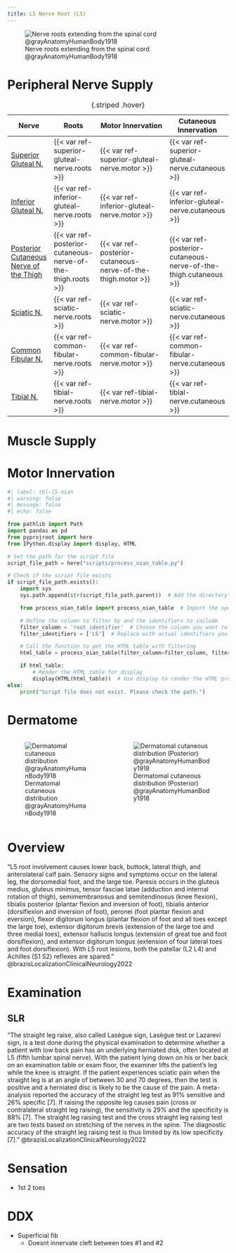 ```yaml
---
title: L5 Nerve Root (L5)
---
```


![Nerve roots extending from the spinal cord @grayAnatomyHumanBody1918](/The Archive/Images/Gray anatomy 1918 images/Neurology/image796 A portion of the spinal cord, showing its right lateral surface. The dura is opened and arranged to show the nerve roots.gif){#fig-gray1918-image796}

# Peripheral Nerve Supply

| Nerve | Roots | Motor Innervation | Cutaneous Innervation |
|-|-|---|-|
| [Superior Gluteal N.]({{< var ref-superior-gluteal-nerve.path >}}) | {{< var ref-superior-gluteal-nerve.roots >}} | {{< var ref-superior-gluteal-nerve.motor >}} | {{< var ref-superior-gluteal-nerve.cutaneous >}} |
| [Inferior Gluteal N.]({{< var ref-inferior-gluteal-nerve.path >}}) | {{< var ref-inferior-gluteal-nerve.roots >}} | {{< var ref-inferior-gluteal-nerve.motor >}} | {{< var ref-inferior-gluteal-nerve.cutaneous >}} |
| [Posterior Cutaneous Nerve of the Thigh]({{< var ref-posterior-cutaneous-nerve-of-the-thigh.path >}}) | {{< var ref-posterior-cutaneous-nerve-of-the-thigh.roots >}} | {{< var ref-posterior-cutaneous-nerve-of-the-thigh.motor >}} | {{< var ref-posterior-cutaneous-nerve-of-the-thigh.cutaneous >}} |
| [Sciatic N.]({{< var ref-sciatic-nerve.path >}}) | {{< var ref-sciatic-nerve.roots >}} | {{< var ref-sciatic-nerve.motor >}} | {{< var ref-sciatic-nerve.cutaneous >}} |
| [Common Fibular N.]({{< var ref-common-fibular-nerve.path >}}) | {{< var ref-common-fibular-nerve.roots >}} | {{< var ref-common-fibular-nerve.motor >}} | {{< var ref-common-fibular-nerve.cutaneous >}} |
| [Tibial N.]({{< var ref-tibial-nerve.path >}}) | {{< var ref-tibial-nerve.roots >}} | {{< var ref-tibial-nerve.motor >}} | {{< var ref-tibial-nerve.cutaneous >}} |
: {.striped .hover}

# Muscle Supply

# Motor Innervation

```python
#| label: tbl-l5-oian
#| warning: false
#| message: false
#| echo: false

from pathlib import Path
import pandas as pd
from pyprojroot import here
from IPython.display import display, HTML

# Set the path for the script file
script_file_path = here("scripts/process_oian_table.py")

# Check if the script file exists
if script_file_path.exists():
    import sys
    sys.path.append(str(script_file_path.parent))  # Add the directory of the script to the system path

    from process_oian_table import process_oian_table  # Import the specific function

    # Define the column to filter by and the identifiers to include
    filter_column = 'root_identifier'  # Choose the column you want to filter by
    filter_identifiers = ['L5']  # Replace with actual identifiers you want to include

    # Call the function to get the HTML table with filtering
    html_table = process_oian_table(filter_column=filter_column, filter_identifiers=filter_identifiers)

    if html_table:
        # Render the HTML table for display
        display(HTML(html_table))  # Use display to render the HTML properly
else:
    print("Script file does not exist. Please check the path.")

```

# Dermatome

::: {.columns}
::: {.column}
![Dermatomal cutaneous distribution @grayAnatomyHumanBody1918](/The Archive/Images/Gray anatomy 1918 images/Neurology/image797 Distribution of cutaneous nerves. Ventral aspect.gif){#fig-gray1918-image797}
:::
::: {.column}
![Dermatomal cutaneous distribution (Posterior) @grayAnatomyHumanBody1918](/The Archive/Images/Gray anatomy 1918 images/Neurology/image798 Distribution of cutaneous nerves. Dorsal aspect.gif){#fig-gray1918-image798}
:::
:::

# Overview

"L5 root involvement causes lower back, buttock, lateral thigh, and anterolateral calf pain. Sensory signs and symptoms occur on the lateral leg, the dorsomedial foot, and the large toe. Paresis occurs in the gluteus medius, gluteus minimus, tensor fasciae latae (adduction and internal rotation of thigh), semimembranosus and semitendinosus (knee flexion), tibialis posterior (plantar flexion and inversion of foot), tibialis anterior (dorsiflexion and inversion of foot), peronei (foot plantar flexion and eversion), flexor digitorum longus (plantar flexion of foot and all toes except the large toe), extensor digitorum brevis (extension of the large toe and three medial toes), extensor hallucis longus (extension of great toe and foot dorsiflexion), and extensor digitorum longus (extension of four lateral toes and foot dorsiflexion). With L5 root lesions, both the patellar (L2 L4) and Achilles (S1 S2) reflexes are spared." @brazisLocalizationClinicalNeurology2022 

# Examination


## SLR

"The straight leg raise, also called Lasègue sign, Lasègue test or Lazarevi sign, is a test done during the physical examination to determine whether a patient with low back pain has an underlying herniated disk, often located at L5 (fifth lumbar spinal nerve). With the patient lying down on his or her back on an examination table or exam floor, the examiner lifts the patient’s leg while the knee is straight. If the patient experiences sciatic pain when the straight leg is at an angle of between 30 and 70 degrees, then the test is positive and a herniated disc is likely to be the cause of the pain. A meta-analysis reported the accuracy of the straight leg test as 91% sensitive and 26% specific [7]. If raising the opposite leg causes pain (cross or contralateral straight leg raising), the sensitivity is 29% and the specificity is 88% [7]. The straight leg raising test and the cross straight leg raising test are two tests based on stretching of the nerves in the spine. The diagnostic accuracy of the straight leg raising test is thus limited by its low specificity [7]." @brazisLocalizationClinicalNeurology2022 

# Sensation

- 1st 2 toes


# DDX

- Superficial fib
    - Doesnt innervate cleft between toes #1 and #2


